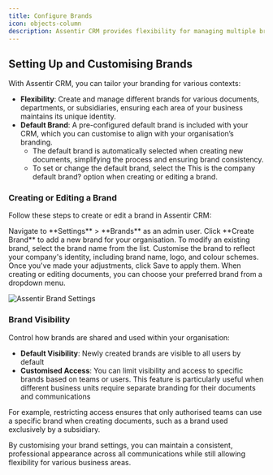 ```yaml
---
title: Configure Brands
icon: objects-column
description: Assentir CRM provides flexibility for managing multiple brands within a single platform, making it easier to handle subsidiaries, divisions, or different product lines. By creating and customising brands, you can ensure that documents, communications, and activities are aligned with your specific business needs.
---
```



## Setting Up and Customising Brands

With Assentir CRM, you can tailor your branding for various contexts:

- **Flexibility**: Create and manage different brands for various documents, departments, or subsidiaries, ensuring each area of your business maintains its unique identity.
- **Default Brand**: A pre-configured default brand is included with your CRM, which you can customise to align with your organisation’s branding.
  - The default brand is automatically selected when creating new documents, simplifying the process and ensuring brand consistency.
  - To set or change the default brand, select the This is the company default brand? option when creating or editing a brand.

### Creating or Editing a Brand

Follow these steps to create or edit a brand in Assentir CRM:

<Steps>
  <Step title="Access Brands">
    Navigate to **Settings** > **Brands** as an admin user.
  </Step>
  <Step title="Create a New Brand">
    Click **Create Brand** to add a new brand for your organisation.
  </Step>
  <Step title="Edit Existing Brand">
    To modify an existing brand, select the brand name from the list.
  </Step>
  <Step title="Adjust Brand Settings">
    Customise the brand to reflect your company's identity, including brand name, logo, and colour schemes.
  </Step>
  <Step title="Save Changes">
    Once you've made your adjustments, click Save to apply them. When creating or editing documents, you can choose your preferred brand from a dropdown menu.
  </Step>
</Steps>

![Assentir Brand Settings](/images/brand-setting.jpg)

### Brand Visibility

Control how brands are shared and used within your organisation:
- **Default Visibility**: Newly created brands are visible to all users by default
- **Customised Access**: You can limit visibility and access to specific brands based on teams or users.
  This feature is particularly useful when different business units require separate branding for their documents and communications
<Tip>
  For example, restricting access ensures that only authorised teams can use a specific brand when creating documents, such as a brand used exclusively by a subsidiary.
</Tip>

By customising your brand settings, you can maintain a consistent, professional appearance across all communications while still allowing flexibility for various business areas.

